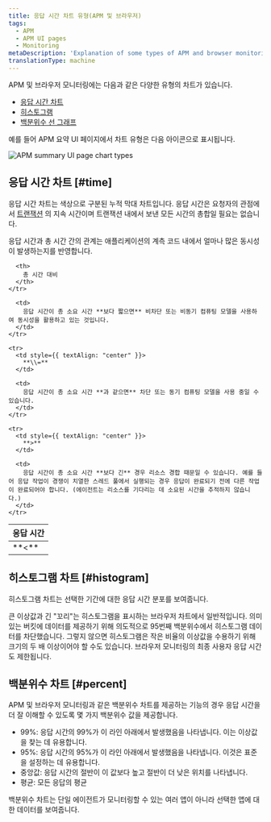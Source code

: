 ```yaml
---
title: 응답 시간 차트 유형(APM 및 브라우저)
tags:
  - APM
  - APM UI pages
  - Monitoring
metaDescription: 'Explanation of some types of APM and browser monitoring charts: duration time-based, histogram, and percentile.'
translationType: machine
---
```



APM 및 브라우저 모니터링에는 다음과 같은 다양한 유형의 차트가 있습니다.

* [응답 시간 차트](#time)
* [히스토그램](#histogram)
* [백분위수 선 그래프](#percent)

예를 들어 APM 요약 UI 페이지에서 차트 유형은 다음 아이콘으로 표시됩니다.

<img
  title="new-relic-ui-apm-chart-types.png"
  alt="APM summary UI page chart types"
  src={newRelicApmChartTypes}
/>

## 응답 시간 차트 [#time]

응답 시간 차트는 색상으로 구분된 누적 막대 차트입니다. 응답 시간은 요청자의 관점에서 [트랜잭션](/docs/apm/transactions/intro-transactions/transactions-new-relic-apm) 의 지속 시간이며 트랜잭션 내에서 보낸 모든 시간의 총합일 필요는 없습니다.

응답 시간과 총 시간 간의 관계는 애플리케이션의 계측 코드 내에서 얼마나 많은 동시성이 발생하는지를 반영합니다.

<table>
  <thead>
    <tr>
      <th style={{ width: "100px" }}>
        응답 시간
      </th>

      <th>
        총 시간 대비
      </th>
    </tr>
  </thead>

  <tbody>
    <tr>
      <td style={{ textAlign: "center" }}>
        **&lt;**
      </td>

      <td>
        응답 시간이 총 소요 시간 **보다 짧으면** 비차단 또는 비동기 컴퓨팅 모델을 사용하여 동시성을 활용하고 있는 것입니다.
      </td>
    </tr>

    <tr>
      <td style={{ textAlign: "center" }}>
        **\\=**
      </td>

      <td>
        응답 시간이 총 소요 시간 **과 같으면** 차단 또는 동기 컴퓨팅 모델을 사용 중일 수 있습니다.
      </td>
    </tr>

    <tr>
      <td style={{ textAlign: "center" }}>
        **>**
      </td>

      <td>
        응답 시간이 총 소요 시간 **보다 긴** 경우 리소스 경합 때문일 수 있습니다. 예를 들어 응답 작업이 경쟁이 치열한 스레드 풀에서 실행되는 경우 응답이 완료되기 전에 다른 작업이 완료되어야 합니다. (에이전트는 리소스를 기다리는 데 소요된 시간을 추적하지 않습니다.)
      </td>
    </tr>
  </tbody>
</table>

## 히스토그램 차트 [#histogram]

히스토그램 차트는 선택한 기간에 대한 응답 시간 분포를 보여줍니다.

큰 이상값과 긴 "꼬리"는 히스토그램을 표시하는 브라우저 차트에서 일반적입니다. 의미 있는 버킷에 데이터를 제공하기 위해 의도적으로 95번째 백분위수에서 히스토그램 데이터를 차단했습니다. 그렇지 않으면 히스토그램은 작은 비율의 이상값을 수용하기 위해 크기의 두 배 이상이어야 할 수도 있습니다. 브라우저 모니터링의 최종 사용자 응답 시간도 제한됩니다.

## 백분위수 차트 [#percent]

APM 및 브라우저 모니터링과 같은 백분위수 차트를 제공하는 기능의 경우 응답 시간을 더 잘 이해할 수 있도록 몇 가지 백분위수 값을 제공합니다.

* 99%: 응답 시간의 99%가 이 라인 아래에서 발생했음을 나타냅니다. 이는 이상값을 찾는 데 유용합니다.
* 95%: 응답 시간의 95%가 이 라인 아래에서 발생했음을 나타냅니다. 이것은 표준을 설정하는 데 유용합니다.
* 중앙값: 응답 시간의 절반이 이 값보다 높고 절반이 더 낮은 위치를 나타냅니다.
* 평균: 모든 응답의 평균

백분위수 차트는 단일 에이전트가 모니터링할 수 있는 여러 앱이 아니라 선택한 앱에 대한 데이터를 보여줍니다.
